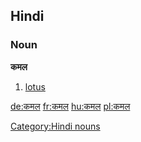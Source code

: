 ==Hindi==
===Noun===
'''कमल'''
#[[lotus]]
[[Category:Hindi nouns]]

[[de:कमल]]
[[fr:कमल]]
[[hu:कमल]]
[[pl:कमल]]